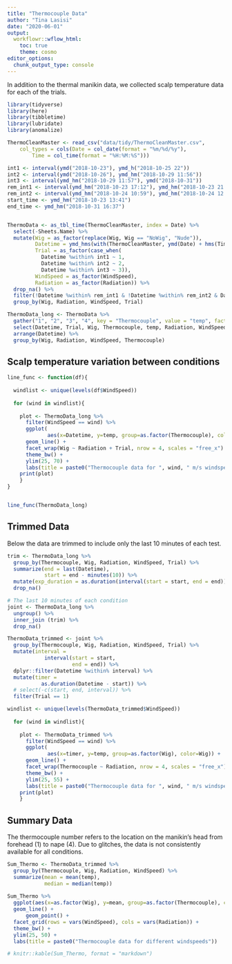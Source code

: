 ```yaml
---
title: "Thermocouple Data"
author: "Tina Lasisi"
date: "2020-06-01"
output: 
  workflowr::wflow_html:
    toc: true
    theme: cosmo
editor_options:
  chunk_output_type: console
---
```


In addition to the thermal manikin data, we collected scalp temperature data for each of the trials.

```r
library(tidyverse)
library(here)
library(tibbletime)
library(lubridate)
library(anomalize)

ThermoCleanMaster <- read_csv("data/tidy/ThermoCleanMaster.csv", 
    col_types = cols(Date = col_date(format = "%m/%d/%y"), 
        Time = col_time(format = "%H:%M:%S")))

int1 <- interval(ymd("2018-10-23"), ymd_h("2018-10-25 22"))
int2 <- interval(ymd("2018-10-26"), ymd_hm("2018-10-29 11:56"))
int3 <- interval(ymd_hm("2018-10-29 11:57"), ymd("2018-10-31"))
rem_int1 <- interval(ymd_hm("2018-10-23 17:12"), ymd_hm("2018-10-23 21:13"))
rem_int2 <- interval(ymd_hm("2018-10-24 10:59"), ymd_hm("2018-10-24 12:40"))
start_time <- ymd_hm("2018-10-23 13:41")
end_time <- ymd_hm("2018-10-31 16:37")


ThermoData <- as_tbl_time(ThermoCleanMaster, index = Date) %>%
  select(-Sheets.Name) %>%
  mutate(Wig = as_factor(replace(Wig, Wig == "NoWig", "Nude")),
         Datetime = ymd_hms(with(ThermoCleanMaster, ymd(Date) + hms(Time))),
         Trial = as_factor(case_when(
           Datetime %within% int1 ~ 1,
           Datetime %within% int2 ~ 2,
           Datetime %within% int3 ~ 3)),
         WindSpeed = as_factor(WindSpeed),
         Radiation = as_factor(Radiation)) %>% 
  drop_na() %>% 
  filter(!Datetime %within% rem_int1 & !Datetime %within% rem_int2 & Datetime > start_time & Datetime < end_time) %>% 
  group_by(Wig, Radiation, WindSpeed, Trial)

ThermoData_long <- ThermoData %>% 
  gather("1", "2", "3", "4", key = "Thermocouple", value = "temp", factor_key = TRUE) %>% 
  select(Datetime, Trial, Wig, Thermocouple, temp, Radiation, WindSpeed, Trial, -Date, -Time) %>% 
  arrange(Datetime) %>% 
  group_by(Wig, Radiation, WindSpeed, Thermocouple)

```

## Scalp temperature variation between conditions

```r

line_func <- function(df){
  
  windlist <- unique(levels(df$WindSpeed))
  
  for (wind in windlist){
    
    plot <- ThermoData_long %>%
      filter(WindSpeed == wind) %>% 
      ggplot(
             aes(x=Datetime, y=temp, group=as.factor(Thermocouple), color=Thermocouple)) +
      geom_line() +
      facet_wrap(Wig ~ Radiation + Trial, nrow = 4, scales = "free_x") +
      theme_bw() +
      ylim(25, 70) +
      labs(title = paste0("Thermocouple data for ", wind, " m/s windspeed"))
    print(plot)
    }
}


line_func(ThermoData_long)


```

## Trimmed Data

Below the data are trimmed to include only the last 10 minutes of each test.

```r
trim <- ThermoData_long %>% 
  group_by(Thermocouple, Wig, Radiation, WindSpeed, Trial) %>%
  summarize(end = last(Datetime),
            start = end - minutes(10)) %>% 
  mutate(exp_duration = as.duration(interval(start = start, end = end))) %>% 
  drop_na()

# The last 10 minutes of each condition
joint <- ThermoData_long %>% 
  ungroup() %>% 
  inner_join (trim) %>% 
  drop_na()

ThermoData_trimmed <- joint %>% 
  group_by(Thermocouple, Wig, Radiation, WindSpeed, Trial) %>% 
  mutate(interval = 
            interval(start = start,
                     end = end)) %>% 
  dplyr::filter(Datetime %within% interval) %>% 
  mutate(timer = 
           as.duration(Datetime - start)) %>% 
  # select(-c(start, end, interval)) %>% 
  filter(Trial == 1)

windlist <- unique(levels(ThermoData_trimmed$WindSpeed))
  
  for (wind in windlist){
    
    plot <- ThermoData_trimmed %>%
      filter(WindSpeed == wind) %>% 
      ggplot(
             aes(x=timer, y=temp, group=as.factor(Wig), color=Wig)) +
      geom_line() +
      facet_wrap(Thermocouple ~ Radiation, nrow = 4, scales = "free_x") +
      theme_bw() +
      ylim(25, 55) +
      labs(title = paste0("Thermocouple data for ", wind, " m/s windspeed"))
    print(plot)
    }

```


## Summary Data

The thermocouple number refers to the location on the manikin's head from forehead (1) to nape (4). Due to glitches, the data is not consistently available for all conditions.

```r
Sum_Thermo <- ThermoData_trimmed %>%
  group_by(Thermocouple, Wig, Radiation, WindSpeed) %>%
  summarize(mean = mean(temp),
            median = median(temp))
  
Sum_Thermo %>% 
  ggplot(aes(x=as.factor(Wig), y=mean, group=as.factor(Thermocouple), color=Thermocouple)) +
  geom_line() +
      geom_point() +
  facet_grid(rows = vars(WindSpeed), cols = vars(Radiation)) +
  theme_bw() +
  ylim(25, 50) +
  labs(title = paste0("Thermocouple data for different windspeeds"))

# knitr::kable(Sum_Thermo, format = "markdown")

```




